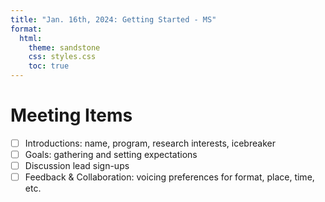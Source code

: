 ```yaml
---
title: "Jan. 16th, 2024: Getting Started - MS"
format:
  html:
    theme: sandstone
    css: styles.css
    toc: true
---
```


# Meeting Items
* [ ] Introductions: name, program, research interests, icebreaker
* [ ] Goals: gathering and setting expectations
* [ ] Discussion lead sign-ups
* [ ] Feedback & Collaboration: voicing preferences for format, place, time, etc.

<!-- 
# Reading & Reference
Please include the relevant bibliography here.
*none today*

# Discussion Questions *none today*

# Key Takeaways or Quotes
> tbd


# Next Time
* [ ] Discussion leading sign-ups

-->

